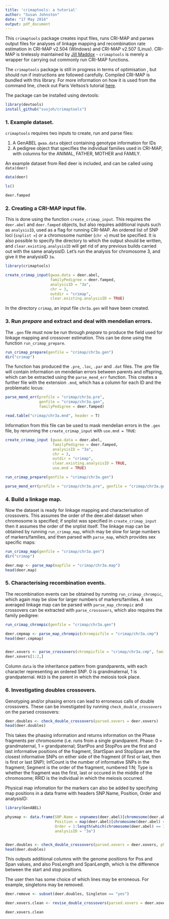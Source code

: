 ```yaml
---
title: 'crimaptools: a tutorial'
author: "Susan Johnston"
date: "17 May 2016"
output: pdf_document
---
```


This `crimaptools` package creates input files, runs CRI-MAP and parses output files for analyses of linkage mapping and recombination rate estimation in CRI-MAP v2.504 (Windows) and CRI-MAP v2.507 (Linux). CRI-MAP is tirelessly maintained by [Jill Maddox](http://www.animalgenome.org/tools/share/crimap/) - `crimaptools` is merely a wrapper for carrying out commonly run CRI-MAP functions.

The `crimaptools` package is still in progress in terms of optimisation , but should run if instructions are followed carefully. Compiled CRI-MAP is bundled with this library. For more information on how it is used from the command line, check out Paris Veltsos's tutorial [here](http://www.parisveltsos.com/research/crimap/index.html). 

The package can be installed using devtools:

```r
library(devtools)
install_github("susjoh/crimaptools")
```

### 1. Example dataset.

`crimaptools` requires two inputs to create, run and parse files:

1. A GenABEL `gwaa.data` object containing genotype information for IDs
2. A pedigree object that specifies the individual families used in CRI-MAP, with columns for the ANIMAL, FATHER, MOTHER and FAMILY.

An example dataset from Red deer is included, and can be called using `data(deer)`

```r

data(deer)

ls()

deer.famped


```

### 2. Creating a CRI-MAP input file.

This is done using the function `create_crimap_input`. This requires the `deer.abel` and `deer.famped` objects, but also requires additional inputs such as `analysisID`, used as a flag for running CRI-MAP. An ordered list of SNP loci (`snplist = `) *or* a chromosome number (`chr = `) must be specified. It is also possible to specify the directory to which the output should be written, and `clear.existing.analysisID` will get rid of any previous builds carried out with the same analysisID. Let's run the analysis for chromosome 3, and give it the analysisID `3a`.

```r
library(crimaptools)

create_crimap_input(gwaa.data = deer.abel,
                    familyPedigree = deer.famped,
                    analysisID = "3a",
                    chr = 3,
                    outdir = "crimap",
                    clear.existing.analysisID = TRUE)

```

In the directory `crimap`, an input file `chr3a.gen` will have been created.

### 3. Run *prepare* and extract and deal with mendelian errors.

The `.gen` file must now be run through *prepare* to produce the field used for linkage mapping and crossover estimation. This can be done using the function `run_crimap_prepare`.

```r

run_crimap_prepare(genfile = "crimap/chr3a.gen")
dir("crimap")

```

The function has produced the `.pre`, `.loc`, `.par` and `.dat` files. The .pre file will contain information on mendelian errors between parents and offspring, which can be extracted using the `parse_mend_err` function. This creates a further file with the extension `.mnd`, which has a column for each ID and the problematic locus:

```r
parse_mend_err(prefile = "crimap/chr3a.pre",
               genfile = "crimap/chr3a.gen",
               familyPedigree = deer.famped)

read.table("crimap/chr3a.mnd", header = T)

```

Information from this file can be used to mask mendelian errors in the `.gen` file, by rerunning the `create_crimap_input` with `use.mnd = TRUE`:

```r
create_crimap_input (gwaa.data = deer.abel,
                     familyPedigree = deer.famped,
                     analysisID = "3a",
                     chr = 3,
                     outdir = "crimap",
                     clear.existing.analysisID = TRUE,
                     use.mnd = TRUE)

run_crimap_prepare(genfile = "crimap/chr3a.gen")

parse_mend_err(prefile = "crimap/chr3a.pre", genfile = "crimap/chr3a.gen", familyPedigree = deer.famped)

```
### 4. Build a linkage map.

Now the dataset is ready for linkage mapping and characterisation of crossovers. This assumes the order of the deer.abel dataset when chromosome is specified; if snplist was specified in `create_crimap_input` then it assumes the order of the snplist itself. The linkage map can be obtained by running `run_crimap_map`, which may be slow for large numbers of markers/families, and then parsed with `parse_map`, which provides sex specific maps:

```r

run_crimap_map(genfile = "crimap/chr3a.gen")
dir("crimap")

deer.map <- parse_map(mapfile = "crimap/chr3a.map")
head(deer.map)

```

### 5. Characterising recombination events.

The recombination events can be obtained by running `run_crimap_chrompic`, which again may be slow for larger numbers of markers/families. A sex averaged linkage map can be parsed with `parse_map_chrompic` and crossovers can be extracted with `parse_crossovers`, which also requires the family pedigree:

```r
run_crimap_chrompic(genfile = "crimap/chr3a.gen")

deer.cmpmap <- parse_map_chrompic(chrompicfile = "crimap/chr3a.cmp")
head(deer.cmpmap)


deer.xovers <- parse_crossovers(chrompicfile = "crimap/chr3a.cmp", familyPedigree = deer.famped)
deer.xovers[1:2,]

```

Column `data` is the inheritance pattern from grandparents, with each character representing an ordered SNP. 0 is grandmaternal, 1 is grandpaternal. `RRID` is the parent in which the meiosis took place.

### 6. Investigating doubles crossovers.

Genotyping and/or phasing errors can lead to erroneous calls of double crossovers. These can be investigated by running `check_double_crossovers` on the parsed crossovers: 

```r

deer.doubles <- check_double_crossovers(parsed.xovers = deer.xovers)
head(deer.doubles)

```

This takes the phasing information and returns information on the Phase fragments per chromosome (i.e. runs from a single grandparent. Phase: 0 = grandmaternal, 1 = grandpaternal; StartPos and StopPos are the first and last informative positions of the fragment, StartSpan and StopSpan are the closest informative SNPs on either side of the fragment (if first or last, then is first or last SNP); InfCount is the number of informative SNPs in the fragment; Segment is the order of the fragment, numbered 1:N; Type is whether the fragment was the first, last or occured in the middle of the chromosome; RRID is the individual in which the meiosis occurred.

Physical map infomation for the markers can also be added by specifying map positions in a data frame with headers SNP.Name, Position, Order and analysisID:


```r
library(GenABEL)

physmap <- data.frame(SNP.Name = snpnames(deer.abel)[chromosome(deer.abel) == 3],
                      Position = map(deer.abel)[chromosome(deer.abel) == 3],
                      Order = 1:length(which(chromosome(deer.abel) == 3)),
                      analysisID = "3a")


deer.doubles <- check_double_crossovers(parsed.xovers = deer.xovers, physical.map = physmap)
head(deer.doubles)


```
This outputs additional columns with the genome positions for Pos and Span values, and also PosLength and SpanLength, which is the difference between the start and stop positions.

The user then has some choice of which lines may be erroneous. For example, singletons may be removed. 

```r

deer.remove <- subset(deer.doubles, Singleton == "yes")

deer.xovers.clean <- revise_double_crossovers(parsed.xovers = deer.xovers, removesections = deer.remove)

deer.xovers.clean

```



